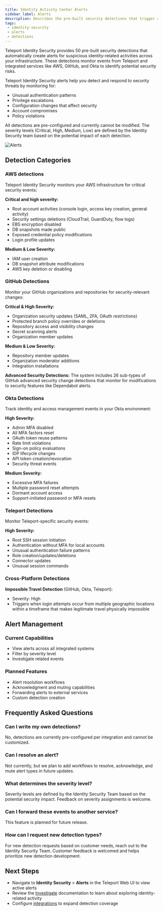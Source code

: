 ```yaml
---
title: Identity Activity Center Alerts
sidebar_label: Alerts
description: Describes the pre-built security detections that trigger alerts in Teleport Identity Activity Center.
tags:
 - identity-security
 - alerts
 - detections
---
```



Teleport Identity Security provides 50 pre-built security detections that automatically create alerts for suspicious identity-related activities across your infrastructure. These detections monitor events from Teleport and integrated services like AWS, GitHub, and Okta to identify potential security risks.


Teleport Identity Security alerts help you detect and respond to security threats by monitoring for:
- Unusual authentication patterns
- Privilege escalations
- Configuration changes that affect security
- Account compromises
- Policy violations

All detections are pre-configured and currently cannot be modified. The severity levels (Critical, High, Medium, Low) are defined by the Identity Security team based on the potential impact of each detection.

![Alerts](../../../img/access-graph/alerts.png)


## Detection Categories

### AWS detections

Teleport Identity Security monitors your AWS infrastructure for critical security events:

**Critical and high severity:**
- Root account activities (console login, access key creation, general activity)
- Security settings deletions (CloudTrail, GuardDuty, flow logs)
- EBS encryption disabled
- DB snapshots made public
- Exposed credential policy modifications
- Login profile updates

**Medium & Low Severity:**
- IAM user creation
- DB snapshot attribute modifications
- AWS key deletion or disabling

### GitHub Detections

Monitor your GitHub organizations and repositories for security-relevant changes:

**Critical & High Severity:**
- Organization security updates (SAML, 2FA, OAuth restrictions)
- Protected branch policy overrides or deletions
- Repository access and visibility changes
- Secret scanning alerts
- Organization member updates

**Medium & Low Severity:**
- Repository member updates
- Organization moderator additions
- Integration installations

**Advanced Security Detections:**
The system includes 26 sub-types of GitHub advanced security change detections that monitor for modifications to security features like Dependabot alerts.

### Okta Detections

Track identity and access management events in your Okta environment:

**High Severity:**
- Admin MFA disabled
- All MFA factors reset
- OAuth token reuse patterns
- Rate limit violations
- Sign-on policy evaluations
- IDP lifecycle changes
- API token creation/revocation
- Security threat events

**Medium Severity:**
- Excessive MFA failures
- Multiple password reset attempts
- Dormant account access
- Support-initiated password or MFA resets

### Teleport Detections

Monitor Teleport-specific security events:

**High Severity:**
- Root SSH session initiation
- Authentication without MFA for local accounts
- Unusual authentication failure patterns
- Role creation/updates/deletions
- Connector updates
- Unusual session commands

### Cross-Platform Detections

**Impossible Travel Detection** (GitHub, Okta, Teleport):
- Severity: High
- Triggers when login attempts occur from multiple geographic locations within a timeframe that makes legitimate travel physically impossible

## Alert Management

### Current Capabilities
- View alerts across all integrated systems
- Filter by severity level
- Investigate related events

### Planned Features
- Alert resolution workflows
- Acknowledgment and muting capabilities
- Forwarding alerts to external services 
- Custom detection creation

## Frequently Asked Questions

### Can I write my own detections?
No, detections are currently pre-configured per integration and cannot be customized.

### Can I resolve an alert?
Not currently, but we plan to add workflows to resolve, acknowledge, and mute alert types in future updates.

### What determines the severity level?
Severity levels are defined by the Identity Security Team based on the potential security impact. Feedback on severity assignments is welcome.

### Can I forward these events to another service?
This feature is planned for future release.

### How can I request new detection types?
For new detection requests based on customer needs, reach out to the Identity Security Team. Customer feedback is welcomed and helps prioritize new detection development.


## Next Steps

- Navigate to **Identity Security** > **Alerts** in the Teleport Web UI to view active alerts
- Review the [Investigate](./investigate.mdx) documentation to learn about exploring identity-related activity
- Configure [integrations](../integrations/integrations.mdx) to expand detection coverage